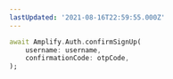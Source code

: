 ```yaml
---
lastUpdated: '2021-08-16T22:59:55.000Z'
---
```

```dart
await Amplify.Auth.confirmSignUp(
    username: username,
    confirmationCode: otpCode,
);
```
